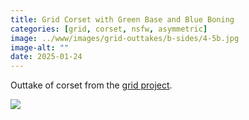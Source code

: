 ```yaml
---
title: Grid Corset with Green Base and Blue Boning
categories: [grid, corset, nsfw, asymmetric]
image: ../www/images/grid-outtakes/b-sides/4-5b.jpg
image-alt: ""
date: 2025-01-24
---
```


Outtake of corset from the [grid project](/posts/2025-01-27_grid-project.html).

![](../www/images/grid-outtakes/b-sides/4-5b.jpg)

